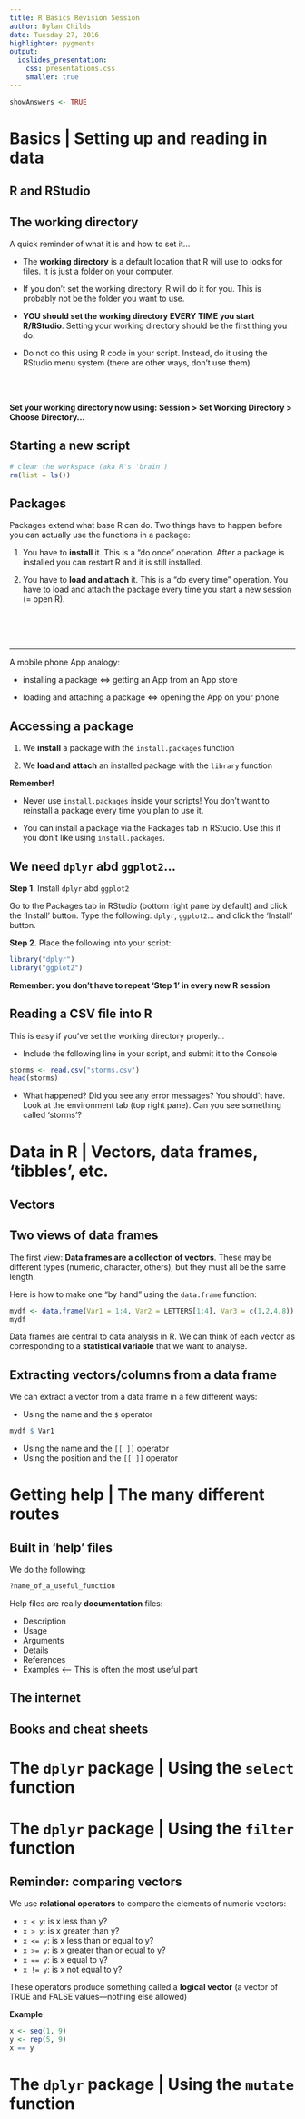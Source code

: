 ```yaml
---
title: R Basics Revision Session
author: Dylan Childs
date: Tuesday 27, 2016
highlighter: pygments
output: 
  ioslides_presentation:
    css: presentations.css
    smaller: true
---
```


```r
showAnswers <- TRUE
```

Basics | Setting up and reading in data
======================================================================================

## R and RStudio {.build}

## The working directory {.build}

A quick reminder of what it is and how to set it...

- The **working directory** is a default location that R will use to looks for files. It is just a folder on your computer.

- If you don't set the working directory, R will do it for you. This is probably not be the folder you want to use.

- **YOU should set the working directory EVERY TIME you start R/RStudio**. Setting your working directory should be the first thing you do.

- Do not do this using R code in your script. Instead, do it using the RStudio menu system (there are other ways, don't use them).

<br><br>

<div>
**Set your working directory now using: Session > Set Working Directory > Choose Directory...**
</div>

## Starting a new script

```r
# clear the workspace (aka R's 'brain')
rm(list = ls())
```

## Packages 

Packages extend what base R can do. Two things have to happen before you can actually use the functions in a package:

1. You have to **install** it. This is a "do once" operation. After a package is installed you can restart R and it is still installed.

2. You have to **load and attach** it. This is a "do every time" operation. You have to load and attach the package every time you start a new session (= open R).

<br><br><br><hr>

A mobile phone App analogy: 

- installing a package <=> getting an App from an App store

- loading and attaching a package <=> opening the App on your phone

## Accessing a package

1. We **install** a package with the `install.packages` function

2. We **load and attach** an installed package with the `library` function

**Remember!**

- Never use `install.packages` inside your scripts! You don't want to reinstall a package every time you plan to use it. 

- You can install a package via the Packages tab in RStudio. Use this if you don't like using `install.packages`.

## We need `dplyr` abd `ggplot2`...

<div>
**Step 1.** Install `dplyr` abd `ggplot2`

Go to the Packages tab in RStudio (bottom right pane by default) and click the 'Install' button. Type the following: `dplyr`, `ggplot2`... and click the 'Install' button.
</div>

<div>
**Step 2.** Place the following into your script:

```r
library("dplyr")
library("ggplot2")
```
</div>

**Remember: you don't have to repeat 'Step 1' in every new R session**

## Reading a CSV file into R {.build}

This is easy if you've set the working directory properly...

<div>
- Include the following line in your script, and submit it to the Console

```r
storms <- read.csv("storms.csv")
head(storms)
```

- What happened? Did you see any error messages? You should't have. Look at the environment tab (top right pane). Can you see something called 'storms'?
</div>

Data in R | Vectors, data frames, 'tibbles', etc.
======================================================================================

## Vectors

## Two views of data frames {.build}

The first view: __Data frames are a collection of vectors__. These may be different types (numeric, character, others), but they must all be the same length.

<div>
Here is how to make one "by hand" using the `data.frame` function:

```r
mydf <- data.frame(Var1 = 1:4, Var2 = LETTERS[1:4], Var3 = c(1,2,4,8))
mydf
```

Data frames are central to data analysis in R. We can think of each vector as corresponding to a __statistical variable__ that we want to analyse.
</div>

## Extracting vectors/columns from a data frame {.build}

We can extract a vector from a data frame in a few different ways:

<div>
- Using the name and the `$` operator
```r
mydf $ Var1
```
- Using the name and the `[[ ]]` operator
- Using the position and the `[[ ]]` operator
</div>

Getting help | The many different routes
======================================================================================

## Built in 'help' files

We do the following:

```r
?name_of_a_useful_function
```

Help files are really **documentation** files:

- Description
- Usage
- Arguments
- Details
- References
- Examples <-- This is often the most useful part

## The internet

## Books and cheat sheets

The `dplyr` package | Using the `select` function
====================================================================


The `dplyr` package | Using the `filter` function
====================================================================

## Reminder: comparing vectors {.build .smaller}

<div>
We use __relational operators__ to compare the elements of numeric vectors:

- `x < y `: is x less than y?
- `x > y `: is x greater than y?
- `x <= y`: is x less than or equal to y?
- `x >= y`: is x greater than or equal to y?
- `x == y`: is x equal to y?
- `x != y`: is x not equal to y?

These operators produce something called a __logical vector__ (a vector of TRUE and FALSE values---nothing else allowed)
</div>

<div>
__Example__
```r
x <- seq(1, 9)
y <- rep(5, 9)
x == y
```
</div>

The `dplyr` package | Using the `mutate` function
====================================================================


